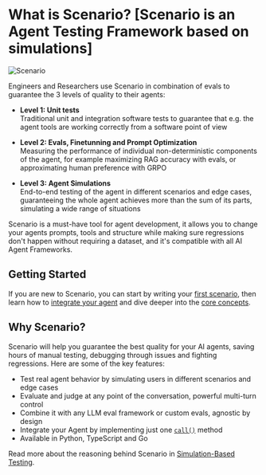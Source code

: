 
# What is Scenario? [Scenario is an Agent Testing Framework based on simulations]

<div style={{ display: "flex", justifyContent: "center", backgroundColor: "black" }}>
  <Image src="/images/scenario.webp" alt="Scenario" style={{ maxWidth: "600px" }} />
</div>

Engineers and Researchers use Scenario in combination of evals to guarantee the 3 levels of quality to their agents:

- **Level 1: Unit tests**\
Traditional unit and integration software tests to guarantee that e.g. the agent tools are working correctly from a software point of view

- **Level 2: Evals, Finetunning and Prompt Optimization**\
Measuring the performance of individual non-deterministic components of the agent, for example maximizing RAG accuracy with evals, or approximating human preference with GRPO

- **Level 3: Agent Simulations**\
End-to-end testing of the agent in different scenarios and edge cases, guaranteeing the whole agent achieves more than the sum of its parts, simulating a wide range of situations

Scenario is a must-have tool for agent development, it allows you to change your agents prompts, tools and structure while making sure regressions don't happen without requiring a dataset, and it's compatible with all AI Agent Frameworks.

## Getting Started

If you are new to Scenario, you can start by writing your [first scenario](./introduction/getting-started), then
learn how to [integrate your agent](./agent-integration) and dive deeper into the [core concepts](./basics/concepts).

## Why Scenario?

Scenario will help you guarantee the best quality for your AI agents, saving hours of manual testing,
debugging through issues and fighting regressions. Here are some of the key features:

- Test real agent behavior by simulating users in different scenarios and edge cases
- Evaluate and judge at any point of the conversation, powerful multi-turn control
- Combine it with any LLM eval framework or custom evals, agnostic by design
- Integrate your Agent by implementing just one [`call()`](./agent-integration#the-agentadapter-interface) method
- Available in Python, TypeScript and Go

Read more about the reasoning behind Scenario in [Simulation-Based Testing](./introduction/simulation-based-testing).